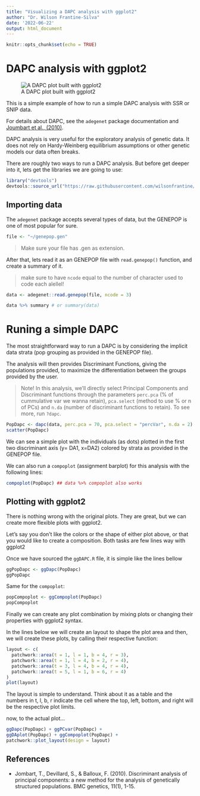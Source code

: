 ```yaml
---
title: "Visualizing a DAPC analysis with ggplot2"
author: "Dr. Wilson Frantine-Silva"
date: '2022-06-22'
output: html_document
---
```


```r
knitr::opts_chunk$set(echo = TRUE)
```

# DAPC analysis with ggplot2

![A DAPC plot built with ggplot2](./images/com.png)


This is a simple example of how to run a simple DAPC analysis with SSR or SNIP data.

For details about DAPC, see the `adegenet` package documentation and [Joumbart et al., (2010)](#References). 

DAPC analysis is very useful for the exploratory analysis of genetic data. It does not rely on Hardy-Weinberg equilibrium assumptions or other genetic models our data often breaks.

There are roughly two ways to run a DAPC analysis. But before get deeper into it, lets get the libraries we are going to use:


```r
library("devtools")
devtools::source_url("https://raw.githubusercontent.com/wilsonfrantine/ggDAPC/main/ggDAPC.R")
```

## Importing data 

The `adegenet` package accepts several types of data, but the GENEPOP is one of most popular for sure.    

```r
file <- "~/genepop.gen"
```

 > Make sure your file has .gen as extension.


After that, lets read it as an GENEPOP file with `read.genepop()` function, and create a summary of it.    

 > make sure to have `ncode` equal to the number of character used to code each alellel!

```r
data <- adegenet::read.genepop(file, ncode = 3)
```

```r
data %>% summary # or summary(data)
```


# Runing a simple DAPC

The most straightforward way to run a DAPC is by considering the implicit data strata (pop grouping as provided in the GENEPOP file).

The analysis will then provides Discriminant Functions, giving the populations provided, to maximize the differentiation between the groups provided by the user.

> Note! In this analysis, we'll directly select Principal Components and Discriminant functions through the parameters `perc.pca` (% of cummulative var we wanna retain), `pca.select` (method to use % or n of PCs) and `n.da` (number of discriminant functions to retain). To see more, run `?dapc`.

```r
PopDapc <- dapc(data, perc.pca = 70, pca.select = "percVar", n.da = 2)
scatter(PopDapc)
```

We can see a simple plot with the individuals (as dots) plotted in the first two discriminant axis (y= DA1, x=DA2) colored by strata as provided in the GENEPOP file.


We can also run a `compoplot` (assignment barplot) for this analysis with the following lines:

```r
compoplot(PopDapc) ## data %>% compoplot also works
```


## Plotting with ggplot2

There is nothing wrong with the original plots. They are great, but we can create more flexible plots with ggplot2.

Let's say you don't like the colors or the shape of either plot above, or that you would like to create a composition. Both tasks are few lines way with ggplot2

Once we have sourced the `ggDAPC.R` file, it is simple like the lines bellow


```r
ggPopDapc <- ggDapc(PopDapc)
ggPopDapc
```

Same for the `compoplot`:

```r
popCompoplot <- ggCompoplot(PopDapc)
popCompoplot
```

Finally we can create any plot combination by mixing plots or changing their properties with ggplot2 syntax. 

In the lines below we will create an layout to shape the plot area and then, we will create these plots, by calling their respective function:

```r
layout <- c(
  patchwork::area(t = 1, l = 1, b = 4, r = 3),
  patchwork::area(t = 1, l = 4, b = 2, r = 4),
  patchwork::area(t = 3, l = 4, b = 4, r = 4),
  patchwork::area(t = 5, l = 1, b = 6, r = 4)
)
plot(layout)
```

The layout is simple to understand. Think about it as a table and the numbers in t, l, b, r indicate the cell where the top, left, bottom, and right will be the respective plot limits. 

now, to the actual plot... 

```r
ggDapc(PopDapc) + ggPCvar(PopDapc) + 
ggDAplot(PopDapc) + ggCompoplot(PopDapc) +
patchwork::plot_layout(design = layout)

```


## References

- Jombart, T., Devillard, S., & Balloux, F. (2010). Discriminant analysis of principal components: a new method for the analysis of genetically structured populations. BMC genetics, 11(1), 1-15.

